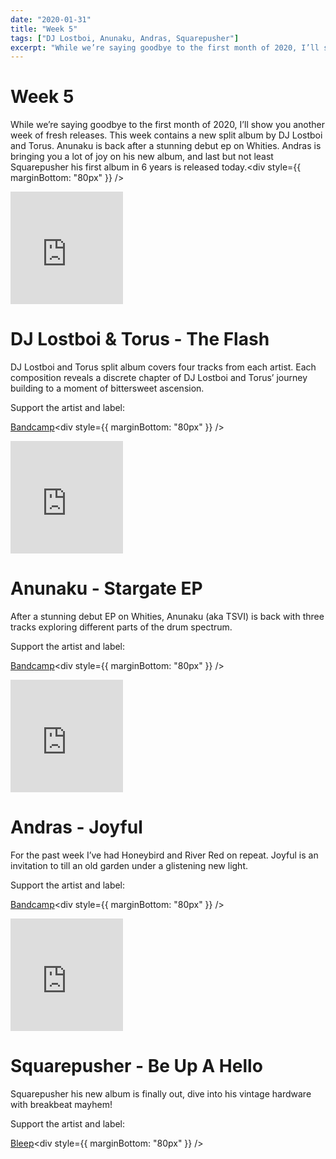 ```yaml
---
date: "2020-01-31"
title: "Week 5"
tags: ["DJ Lostboi, Anunaku, Andras, Squarepusher"]
excerpt: "While we’re saying goodbye to the first month of 2020, I’ll show you another week of fresh releases. This week contains a new split album by DJ Lostboi and Torus. Anunaku is back after a stunning debut ep on Whities. Andras is bringing you a lot of joy on his new album, and last but not least Squarepusher his first album in 6 years is released today."
---
```


# Week 5

While we’re saying goodbye to the first month of 2020, I’ll show you another week of fresh releases. This week contains a new split album by DJ Lostboi and Torus. Anunaku is back after a stunning debut ep on Whities. Andras is bringing you a lot of joy on his new album, and last but not least Squarepusher his first album in 6 years is released today.<div style={{ marginBottom: "80px" }} />

<iframe
  style="border: 0; width: 180px; height: 180px;"
  src="https://bandcamp.com/EmbeddedPlayer/album=4033309672/size=large/bgcol=ffffff/linkcol=0687f5/tracklist=false/transparent=true/"
  seamless
>
  <a href="http://sitequeeste.bandcamp.com/album/the-flash">
    The Flash by DJ Lostboi &amp; Torus
  </a>
</iframe>

# DJ Lostboi & Torus - The Flash

DJ Lostboi and Torus split album covers four tracks from each artist. Each composition reveals a discrete chapter of DJ Lostboi and Torus’ journey building to a moment of bittersweet ascension.

Support the artist and label:

[Bandcamp](https://sitequeeste.bandcamp.com/album/the-flash)<div style={{ marginBottom: "80px" }} />

<iframe
  style="border: 0; width: 180px; height: 180px;"
  src="https://bandcamp.com/EmbeddedPlayer/album=3115369771/size=large/bgcol=ffffff/linkcol=0687f5/tracklist=false/track=558851121/transparent=true/"
  seamless
>
  <a href="http://3024world.com/album/stargate-ep">Stargate EP by Anunaku</a>
</iframe>

# Anunaku - Stargate EP

After a stunning debut EP on Whities, Anunaku (aka TSVI) is back with three tracks exploring different parts of the drum spectrum.

Support the artist and label:

[Bandcamp](https://3024world.com/album/stargate-ep)<div style={{ marginBottom: "80px" }} />

<iframe
  style="border: 0; width: 180px; height: 180px;"
  src="https://bandcamp.com/EmbeddedPlayer/album=773375395/size=large/bgcol=ffffff/linkcol=0687f5/tracklist=false/transparent=true/"
  seamless
>
  <a href="http://andras.bandcamp.com/album/joyful">Joyful by Andras</a>
</iframe>

# Andras - Joyful

For the past week I’ve had Honeybird and River Red on repeat. Joyful is an invitation to till an old garden under a glistening new light.

Support the artist and label:

[Bandcamp](https://andras.bandcamp.com/album/joyful)<div style={{ marginBottom: "80px" }} />

<iframe
  width="180"
  height="180"
  src="https://www.youtube.com/embed/SLreu09_m-s"
  frameborder="0"
  allow="accelerometer; autoplay; encrypted-media; gyroscope; picture-in-picture"
  allowfullscreen
></iframe>

# Squarepusher - Be Up A Hello

Squarepusher his new album is finally out, dive into his vintage hardware with breakbeat mayhem!

Support the artist and label:

[Bleep](https://bleep.com/release/156702-squarepusher-be-up-a-hello)<div style={{ marginBottom: "80px" }} />
